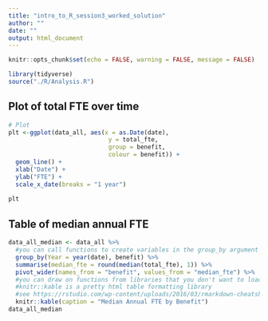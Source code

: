```yaml
---
title: "intro_to_R_session3_worked_solution"
author: ""
date: ""
output: html_document
---
```


```r
knitr::opts_chunk$set(echo = FALSE, warning = FALSE, message = FALSE)
```

```r
library(tidyverse)
source("./R/Analysis.R")

```

## Plot of total FTE over time

```r

# Plot
plt <-ggplot(data_all, aes(x = as.Date(date), 
                            y = total_fte, 
                            group = benefit, 
                            colour = benefit)) +
  geom_line() +
  xlab("Date") +
  ylab("FTE") +
  scale_x_date(breaks = "1 year")
  
plt

```

## Table of median annual FTE

```r
data_all_median <- data_all %>%
  #you can call functions to create variables in the group_by argument
  group_by(Year = year(date), benefit) %>%
  summarise(median_fte = round(median(total_fte), 1)) %>%
  pivot_wider(names_from = "benefit", values_from = "median_fte") %>%
  #you can draw on functions from libraries that you don't want to load using :: . 
  #knitr::kable is a pretty html table formatting library
  #see https://rstudio.com/wp-content/uploads/2016/03/rmarkdown-cheatsheet-2.0.pdf for other table formatting suggestions. Note, you need results = "asis" for the kable html output, also DT::datatable
  knitr::kable(caption = "Median Annual FTE by Benefit")
data_all_median


```
